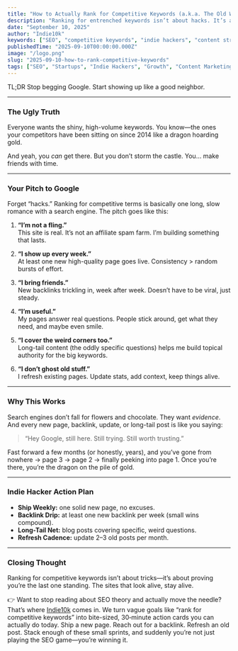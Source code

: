```yaml
---
title: "How to Actually Rank for Competitive Keywords (a.k.a. The Old Words)"
description: "Ranking for entrenched keywords isn’t about hacks. It’s about showing up consistently, publishing, earning backlinks, and keeping content fresh. Here’s how indie hackers can play the long game."
date: "September 10, 2025"
author: "Indie10k"
keywords: ["SEO", "competitive keywords", "indie hackers", "content strategy", "backlinks", "Indie10k"]
publishedTime: "2025-09-10T00:00:00.000Z"
image: "/logo.png"
slug: "2025-09-10-how-to-rank-competitive-keywords"
tags: ["SEO", "Startups", "Indie Hackers", "Growth", "Content Marketing"]
---
```


TL;DR Stop begging Google. Start showing up like a good neighbor.  

---

### The Ugly Truth  
Everyone wants the shiny, high-volume keywords. You know—the ones your competitors have been sitting on since 2014 like a dragon hoarding gold.  

And yeah, you *can* get there. But you don’t storm the castle. You… make friends with time.  

---

### Your Pitch to Google  
Forget “hacks.” Ranking for competitive terms is basically one long, slow romance with a search engine. The pitch goes like this:  

1. **“I’m not a fling.”**  
   This site is real. It’s not an affiliate spam farm. I’m building something that lasts.  

2. **“I show up every week.”**  
   At least one new high-quality page goes live. Consistency > random bursts of effort.  

3. **“I bring friends.”**  
   New backlinks trickling in, week after week. Doesn’t have to be viral, just steady.  

4. **“I’m useful.”**  
   My pages answer real questions. People stick around, get what they need, and maybe even smile.  

5. **“I cover the weird corners too.”**  
   Long-tail content (the oddly specific questions) helps me build topical authority for the big keywords.  

6. **“I don’t ghost old stuff.”**  
   I refresh existing pages. Update stats, add context, keep things alive.  

---

### Why This Works  
Search engines don’t fall for flowers and chocolate. They want *evidence*. And every new page, backlink, update, or long-tail post is like you saying:  

> “Hey Google, still here. Still trying. Still worth trusting.”  

Fast forward a few months (or honestly, years), and you’ve gone from nowhere → page 3 → page 2 → finally peeking into page 1. Once you’re there, you’re the dragon on the pile of gold.  

---

### Indie Hacker Action Plan  

- **Ship Weekly:** one solid new page, no excuses.  
- **Backlink Drip:** at least one new backlink per week (small wins compound).  
- **Long-Tail Net:** blog posts covering specific, weird questions.  
- **Refresh Cadence:** update 2–3 old posts per month.  

---

### Closing Thought  
Ranking for competitive keywords isn’t about tricks—it’s about proving you’re the last one standing. The sites that look alive, stay alive.  


👉 Want to stop reading about SEO theory and actually move the needle? That’s where [Indie10k](/) comes in. We turn vague goals like “rank for competitive keywords” into bite-sized, 30‑minute action cards you can actually do today. Ship a new page. Reach out for a backlink. Refresh an old post. Stack enough of these small sprints, and suddenly you’re not just playing the SEO game—you’re winning it.  
